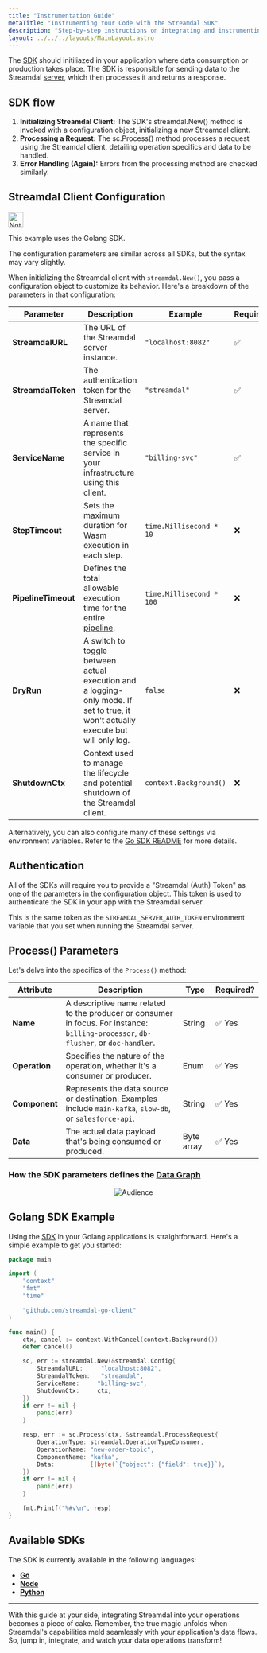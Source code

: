 ```yaml
---
title: "Instrumentation Guide"
metaTitle: "Instrumenting Your Code with the Streamdal SDK"
description: "Step-by-step instructions on integrating and instrumenting your code using the Streamdal SDK for a seamless data experience."
layout: ../../../layouts/MainLayout.astro
---
```



<Changes />

The [SDK](/en/core-components/sdk/) should initiliazed in your application
where data consumption or production takes place. The SDK is responsible for
sending data to the Streamdal [server](/en/core-components/server/), which then
processes it and returns a response.

## SDK flow
1. **Initializing Streamdal Client:** The SDK's streamdal.New() method is invoked with a configuration object, initializing a new Streamdal client.
2. **Processing a Request:** The sc.Process() method processes a request using the Streamdal client, detailing operation specifics and data to be handled.
3. **Error Handling (Again):** Errors from the processing method are checked similarly.

## Streamdal Client Configuration

<Notification type="note">
  <img src={note} alt="Note" width="30px" height="30px" />
  <div class="prose-md prose-p:my-2 prose-a:text-purple-dark prose-a:underline">
      <p>This example uses the Golang SDK.</p>
      <p style="font-weight: normal">The configuration parameters are similar across all SDKs, but the syntax may vary slightly.</p>
  </div>
</Notification>

When initializing the Streamdal client with `streamdal.New()`, you pass a configuration object to customize its behavior. Here's a breakdown of the parameters in that configuration:

| Parameter | Description | Example | Required? |
|-|-|-|-|
| **StreamdalURL** | The URL of the Streamdal server instance. | `"localhost:8082"` | ✅ |
| **StreamdalToken** | The authentication token for the Streamdal server. | `"streamdal"` | ✅ |
| **ServiceName** | A name that represents the specific service in your infrastructure using this client. | `"billing-svc"` | ✅ |
| **StepTimeout** | Sets the maximum duration for Wasm execution in each step. | `time.Millisecond * 10` | ❌ |
| **PipelineTimeout** | Defines the total allowable execution time for the entire [pipeline](/en/guides/pipelines/). | `time.Millisecond * 100` | ❌ |
| **DryRun** | A switch to toggle between actual execution and a logging-only mode. If set to true, it won't actually execute but will only log. | `false` | ❌ |
| **ShutdownCtx** | Context used to manage the lifecycle and potential shutdown of the Streamdal client. | `context.Background()` | ❌ |

Alternatively, you can also configure many of these settings via environment variables. Refer to the [Go SDK README](https://github.com/streamdal/streamdal/blob/main/sdks/go/README.md) for more details.

## Authentication

All of the SDKs will require you to provide a "Streamdal (Auth) Token" as one of the parameters in the configuration object.
This token is used to authenticate the SDK in your app with the Streamdal server.

This is the same token as the `STREAMDAL_SERVER_AUTH_TOKEN` environment variable that you set when running the Streamdal server.

## Process() Parameters

Let's delve into the specifics of the `Process()` method:

| Attribute | Description | Type | Required? |
|-|-|-|-|
| **Name** | A descriptive name related to the producer or consumer in focus. For instance: `billing-processor`, `db-flusher`, or `doc-handler`. | String | ✅ Yes |
| **Operation** | Specifies the nature of the operation, whether it's a consumer or producer. | Enum | ✅ Yes |
| **Component** | Represents the data source or destination. Examples include `main-kafka`, `slow-db`, or `salesforce-api`. | String | ✅ Yes |
| **Data** | The actual data payload that's being consumed or produced. | Byte array | ✅ Yes |


### How the SDK parameters defines the <a href="/en/resources-support/glossary#data-graph" class="pkeyword">Data Graph</a>

<center><img src={dataGraph} alt="Audience" /></center>

## Golang SDK Example

Using the [SDK](/en/core-components/sdk/) in your Golang applications is
straightforward. Here's a simple example to get you started:

```go
package main

import (
	"context"
	"fmt"
	"time"

	"github.com/streamdal-go-client"
)

func main() {
	ctx, cancel := context.WithCancel(context.Background())
	defer cancel()

	sc, err := streamdal.New(&streamdal.Config{
		StreamdalURL:     "localhost:8082",
		StreamdalToken:   "streamdal",
		ServiceName:     "billing-svc",
		ShutdownCtx:     ctx,
	})
	if err != nil {
		panic(err)
	}

	resp, err := sc.Process(ctx, &streamdal.ProcessRequest{
		OperationType: streamdal.OperationTypeConsumer,
		OperationName: "new-order-topic",
		ComponentName: "kafka",
		Data:          []byte(`{"object": {"field": true}}`),
	})
	if err != nil {
		panic(err)
	}

	fmt.Printf("%#v\n", resp)
}
```

## Available SDKs

The SDK is currently available in the following languages:

- **[Go](https://github.com/streamdal/streamdal/tree/main/sdks/go)**
- **[Node](https://github.com/streamdal/streamdal/tree/main/sdks/node)**
- **[Python](https://github.com/streamdal/streamdal/tree/main/sdks/python)**

---

With this guide at your side, integrating Streamdal into your operations
becomes a piece of cake. Remember, the true magic unfolds when Streamdal's
capabilities meld seamlessly with your application's data flows. So, jump in,
integrate, and watch your data operations transform!
